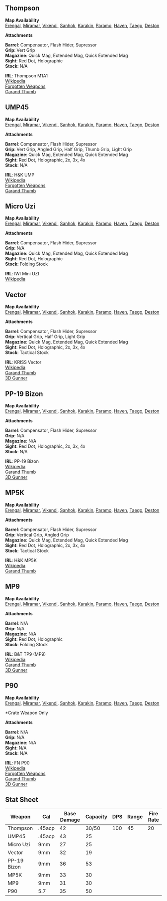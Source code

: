 
## Thompson

<Weapon name="Thompson"/>

**Map Availability**  
[Erengal](/maps/erengal),
[Miramar](/maps/miramar),
[Vikendi](/maps/vikendi),
[Sanhok](/maps/sanhok),
[Karakin](/maps/karakin),
[Paramo](/maps/paramo),
[Haven](/maps/haven),
[Taego](/maps/taego),
[Deston](/maps/deston)  

**Attachments**  

**Barrel**: Compensator, Flash Hider, Supressor  
**Grip**: Vert Grip  
**Magazine**: Quick Mag, Extended Mag, Quick Extended Mag  
**Sight**: Red Dot, Holographic  
**Stock**: N/A  

**IRL**: Thompson M1A1  
[Wikipedia](https://en.wikipedia.org/wiki/Thompson_submachine_gun)  
[Forgotten Weapons](https://www.forgottenweapons.com/the-iconic-american-ww2-thompson-the-m1a1/)  
[Garand Thumb](https://www.youtube.com/watch?v=9UbAgtI7CCI)  

## UMP45

<Weapon name="UMP45"/>

**Map Availability**  
[Erengal](/maps/erengal),
[Miramar](/maps/miramar),
[Vikendi](/maps/vikendi),
[Sanhok](/maps/sanhok),
[Karakin](/maps/karakin),
[Paramo](/maps/paramo),
[Haven](/maps/haven),
[Taego](/maps/taego),
[Deston](/maps/deston)  

**Attachments**  

**Barrel**: Compensator, Flash Hider, Supressor  
**Grip**: Vert Grip, Angled Grip, Half Grip, Thumb Grip, Light Grip  
**Magazine**: Quick Mag, Extended Mag, Quick Extended Mag  
**Sight**: Red Dot, Holographic, 2x, 3x, 4x  
**Stock**: N/A  

**IRL**: H&K UMP  
[Wikipedia](https://en.wikipedia.org/wiki/Heckler_%26_Koch_UMP)  
[Forgotten Weapons](https://www.forgottenweapons.com/hk-ump-an-hk-smg-made-for-40-and-45/)  
[Garand Thumb](https://www.youtube.com/watch?v=onzmRmgD9w4)  

## Micro Uzi

<Weapon name="Micro Uzi"/>

**Map Availability**  
[Erengal](/maps/erengal),
[Miramar](/maps/miramar),
[Vikendi](/maps/vikendi),
[Sanhok](/maps/sanhok),
[Karakin](/maps/karakin),
[Paramo](/maps/paramo),
[Haven](/maps/haven),
[Taego](/maps/taego),
[Deston](/maps/deston)  

**Attachments**  

**Barrel**: Compensator, Flash Hider, Supressor  
**Grip**: N/A  
**Magazine**: Quick Mag, Extended Mag, Quick Extended Mag  
**Sight**: Red Dot, Holographic  
**Stock**: Folding Stock  

**IRL**: IWI Mini UZI  
[Wikipedia](https://en.wikipedia.org/wiki/Uzi)  

## Vector

<Weapon name="Vector"/>

**Map Availability**  
[Erengal](/maps/erengal),
[Miramar](/maps/miramar),
[Vikendi](/maps/vikendi),
[Sanhok](/maps/sanhok),
[Karakin](/maps/karakin),
[Paramo](/maps/paramo),
[Haven](/maps/haven),
[Taego](/maps/taego),
[Deston](/maps/deston)  

**Attachments**  

**Barrel**: Compensator, Flash Hider, Supressor  
**Grip**: Vertical Grip, Half Grip, Light Grip  
**Magazine**: Quick Mag, Extended Mag, Quick Extended Mag  
**Sight**: Red Dot, Holographic, 2x, 3x, 4x  
**Stock**: Tactical Stock  

**IRL**: KRISS Vector  
[Wikipedia](https://en.wikipedia.org/wiki/KRISS_Vector)  
[Garand Thumb](https://www.youtube.com/watch?v=xzFQGKs22Wg)  
[3D Gunner](https://www.youtube.com/watch?v=3VTozfN8RlU)  

## PP-19 Bizon

<Weapon name="PP-19 Bizon"/>

**Map Availability**  
[Erengal](/maps/erengal),
[Miramar](/maps/miramar),
[Vikendi](/maps/vikendi),
[Sanhok](/maps/sanhok),
[Karakin](/maps/karakin),
[Paramo](/maps/paramo),
[Haven](/maps/haven),
[Taego](/maps/taego),
[Deston](/maps/deston)  

**Attachments**  

**Barrel**: Compensator, Flash Hider, Supressor  
**Grip**: N/A  
**Magazine**: N/A  
**Sight**: Red Dot, Holographic, 2x, 3x, 4x  
**Stock**: N/A  

**IRL**: PP-19 Bizon  
[Wikipedia](https://en.wikipedia.org/wiki/PP-19_Bizon)  
[Garand Thumb](https://www.youtube.com/watch?v=WXTbuR_fbB8)  
[3D Gunner](https://www.youtube.com/watch?v=H77F5RixsrY&t=2s)  

## MP5K

<Weapon name="MP5K"/>

**Map Availability**  
[Erengal](/maps/erengal),
[Miramar](/maps/miramar),
[Vikendi](/maps/vikendi),
[Sanhok](/maps/sanhok),
[Karakin](/maps/karakin),
[Paramo](/maps/paramo),
[Haven](/maps/haven),
[Taego](/maps/taego),
[Deston](/maps/deston)  

**Attachments**  

**Barrel**: Compensator, Flash Hider, Supressor  
**Grip**: Vertical Grip, Angled Grip  
**Magazine**: Quick Mag, Extended Mag, Quick Extended Mag  
**Sight**: Red Dot, Holographic, 2x, 3x, 4x  
**Stock**: Tactical Stock  

**IRL**: H&K MP5K  
[Wikipedia](https://en.wikipedia.org/wiki/Heckler_%26_Koch_MP5)  
[Garand Thumb](https://www.youtube.com/watch?v=-yng8zJ1o80)  

## MP9

<Weapon name="MP9"/>

**Map Availability**  
[Erengal](/maps/erengal),
[Miramar](/maps/miramar),
[Vikendi](/maps/vikendi),
[Sanhok](/maps/sanhok),
[Karakin](/maps/karakin),
[Paramo](/maps/paramo),
[Haven](/maps/haven),
[Taego](/maps/taego),
[Deston](/maps/deston)  

**Attachments**  

**Barrel**: N/A  
**Grip**: N/A  
**Magazine**: N/A  
**Sight**: Red Dot, Holographic  
**Stock**: Folding Stock  

**IRL**: B&T TP9 (MP9)  
[Wikipedia](https://en.wikipedia.org/wiki/Br%C3%BCgger_%26_Thomet_MP9)  
[Garand Thumb](https://www.youtube.com/watch?v=I1UM4OJhKwc)  
[3D Gunner](https://www.youtube.com/watch?v=G3Xz7dj5j9c)  

## P90

<Weapon name="P90"/>

**Map Availability**  
[Erengal](/maps/erengal),
[Miramar](/maps/miramar),
[Vikendi](/maps/vikendi),
[Sanhok](/maps/sanhok),
[Karakin](/maps/karakin),
[Paramo](/maps/paramo),
[Haven](/maps/haven),
[Taego](/maps/taego),
[Deston](/maps/deston)  

*Crate Weapon Only

**Attachments**  

**Barrel**: N/A  
**Grip**: N/A  
**Magazine**: N/A  
**Sight**: N/A  
**Stock**: N/A  

**IRL**: FN P90  
[Wikipedia](https://en.wikipedia.org/wiki/FN_P90)  
[Forgotten Weapons](https://www.youtube.com/watch?v=M20PiFxMkrs)  
[Garand Thumb](https://www.youtube.com/watch?v=gYkMrlbXOm0)  
[3D Gunner](https://www.youtube.com/watch?v=RqSgCTWI928)  

## Stat Sheet

| Weapon | Cal | Base Damage | Capacity | DPS | Range | Fire Rate |
| ------ | --- | ----------- | -------- | --- | ----- | --------- |
| Thompson | .45acp | 42 | 30/50 | 100 | 45 | 20 |
| UMP45 | .45acp | 43 | 25 |
| Micro Uzi | 9mm | 27 | 25 |
| Vector | 9mm | 32 | 19 |
| PP-19 Bizon | 9mm | 36 | 53 |
| MP5K | 9mm | 33 | 30 |
| MP9 | 9mm | 31 | 30 |
| P90 | 5.7 | 35 | 50 |